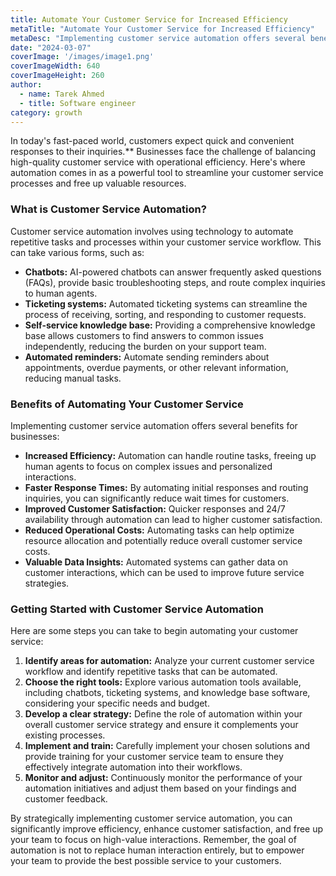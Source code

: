 ```yaml
---
title: Automate Your Customer Service for Increased Efficiency
metaTitle: "Automate Your Customer Service for Increased Efficiency"
metaDesc: "Implementing customer service automation offers several benefits for businesses including increased efficiency, faster response times, improved customer satisfaction, reduced operational costs, and valuable data insights. "
date: "2024-03-07"
coverImage: '/images/image1.png'
coverImageWidth: 640
coverImageHeight: 260
author:
  - name: Tarek Ahmed
  - title: Software engineer
category: growth
---
```


In today's fast-paced world, customers expect quick and convenient responses to their inquiries.\*\* Businesses face the challenge of balancing high-quality customer service with operational efficiency. Here's where automation comes in as a powerful tool to streamline your customer service processes and free up valuable resources.

### What is Customer Service Automation?

Customer service automation involves using technology to automate repetitive tasks and processes within your customer service workflow. This can take various forms, such as:

- **Chatbots:** AI-powered chatbots can answer frequently asked questions (FAQs), provide basic troubleshooting steps, and route complex inquiries to human agents.
- **Ticketing systems:** Automated ticketing systems can streamline the process of receiving, sorting, and responding to customer requests.
- **Self-service knowledge base:** Providing a comprehensive knowledge base allows customers to find answers to common issues independently, reducing the burden on your support team.
- **Automated reminders:** Automate sending reminders about appointments, overdue payments, or other relevant information, reducing manual tasks.

### Benefits of Automating Your Customer Service

Implementing customer service automation offers several benefits for businesses:

- **Increased Efficiency:** Automation can handle routine tasks, freeing up human agents to focus on complex issues and personalized interactions.
- **Faster Response Times:** By automating initial responses and routing inquiries, you can significantly reduce wait times for customers.
- **Improved Customer Satisfaction:** Quicker responses and 24/7 availability through automation can lead to higher customer satisfaction.
- **Reduced Operational Costs:** Automating tasks can help optimize resource allocation and potentially reduce overall customer service costs.
- **Valuable Data Insights:** Automated systems can gather data on customer interactions, which can be used to improve future service strategies.

### Getting Started with Customer Service Automation

Here are some steps you can take to begin automating your customer service:

1. **Identify areas for automation:** Analyze your current customer service workflow and identify repetitive tasks that can be automated.
2. **Choose the right tools:** Explore various automation tools available, including chatbots, ticketing systems, and knowledge base software, considering your specific needs and budget.
3. **Develop a clear strategy:** Define the role of automation within your overall customer service strategy and ensure it complements your existing processes.
4. **Implement and train:** Carefully implement your chosen solutions and provide training for your customer service team to ensure they effectively integrate automation into their workflows.
5. **Monitor and adjust:** Continuously monitor the performance of your automation initiatives and adjust them based on your findings and customer feedback.

By strategically implementing customer service automation, you can significantly improve efficiency, enhance customer satisfaction, and free up your team to focus on high-value interactions. Remember, the goal of automation is not to replace human interaction entirely, but to empower your team to provide the best possible service to your customers.
